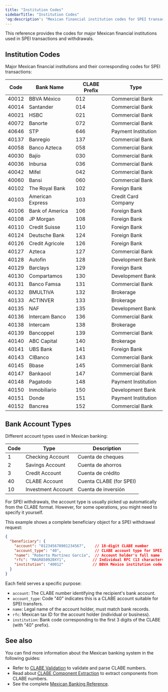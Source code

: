 ```yaml
---
title: "Institution Codes"
sidebarTitle: "Institution Codes"
'og:description': "Mexican financial institution codes for SPEI transactions"
---
```


This reference provides the codes for major Mexican financial institutions used in SPEI transactions and withdrawals.

## Institution Codes

Major Mexican financial institutions and their corresponding codes for SPEI transactions:

| Code  | Bank Name        | CLABE Prefix | Type                |
| ----- | ---------------- | ------------ | ------------------- |
| 40012 | BBVA México      | 012          | Commercial Bank     |
| 40014 | Santander        | 014          | Commercial Bank     |
| 40021 | HSBC             | 021          | Commercial Bank     |
| 40072 | Banorte          | 072          | Commercial Bank     |
| 40646 | STP              | 646          | Payment Institution |
| 40137 | Banregio         | 137          | Commercial Bank     |
| 40058 | Banco Azteca     | 058          | Commercial Bank     |
| 40030 | Bajío            | 030          | Commercial Bank     |
| 40036 | Inbursa          | 036          | Commercial Bank     |
| 40042 | Mifel            | 042          | Commercial Bank     |
| 40060 | Bansi            | 060          | Commercial Bank     |
| 40102 | The Royal Bank   | 102          | Foreign Bank        |
| 40103 | American Express | 103          | Credit Card Company |
| 40106 | Bank of America  | 106          | Foreign Bank        |
| 40108 | JP Morgan        | 108          | Foreign Bank        |
| 40110 | Credit Suisse    | 110          | Foreign Bank        |
| 40124 | Deutsche Bank    | 124          | Foreign Bank        |
| 40126 | Credit Agricole  | 126          | Foreign Bank        |
| 40127 | Azteca           | 127          | Commercial Bank     |
| 40128 | Autofin          | 128          | Development Bank    |
| 40129 | Barclays         | 129          | Foreign Bank        |
| 40130 | Compartamos      | 130          | Development Bank    |
| 40131 | Banco Famsa      | 131          | Commercial Bank     |
| 40132 | BMULTIVA         | 132          | Brokerage           |
| 40133 | ACTINVER         | 133          | Brokerage           |
| 40135 | NAF              | 135          | Development Bank    |
| 40136 | Intercam Banco   | 136          | Commercial Bank     |
| 40138 | Intercam         | 138          | Brokerage           |
| 40139 | Bancoppel        | 139          | Commercial Bank     |
| 40140 | ABC Capital      | 140          | Brokerage           |
| 40141 | UBS Bank         | 141          | Foreign Bank        |
| 40143 | CIBanco          | 143          | Commercial Bank     |
| 40145 | Bbase            | 145          | Commercial Bank     |
| 40147 | Bankaool         | 147          | Commercial Bank     |
| 40148 | Pagatodo         | 148          | Payment Institution |
| 40150 | Inmobiliario     | 150          | Development Bank    |
| 40151 | Donde            | 151          | Payment Institution |
| 40152 | Bancrea          | 152          | Commercial Bank     |

## Bank Account Types

Different account types used in Mexican banking:

| Code | Type               | Description             |
| ---- | ------------------ | ----------------------- |
| 1    | Checking Account   | Cuenta de cheques       |
| 2    | Savings Account    | Cuenta de ahorros       |
| 3    | Credit Account     | Cuenta de crédito       |
| 40   | CLABE Account      | Cuenta CLABE (for SPEI) |
| 10   | Investment Account | Cuenta de inversión     |

For SPEI withdrawals, the account type is usually picked up automatically from the CLABE format. However, for some operations, you might need to specify it yourself.

This example shows a complete beneficiary object for a SPEI withdrawal request:

```json
{
  "beneficiary": {
    "account": "012345678901234567",    // 18-digit CLABE number
    "account_type": "40",               // CLABE account type for SPEI
    "name": "Roberto Martínez García",  // Account holder's full name
    "rfc": "MAGR850920XY1",            // Individual RFC (13 characters)
    "institution": "40012"             // BBVA México institution code
  }
}
```

Each field serves a specific purpose:
- `account`: The CLABE number identifying the recipient's bank account.
- `account_type`: Code "40" indicates this is a CLABE account suitable for SPEI transfers.
- `name`: Legal name of the account holder, must match bank records.
- `rfc`: Mexican tax ID for the account holder (individual or business).
- `institution`: Bank code corresponding to the first 3 digits of the CLABE (with "40" prefix).

## See also

You can find more information about the Mexican banking system in the following guides:

- Refer to [CLABE Validation](/direct-integration/reference/clabe-validation) to validate and parse CLABE numbers.
- Read about [CLABE Component Extraction](/direct-integration/reference/clabe-component-extraction) to extract components from CLABE numbers.
- See the complete [Mexican Banking Reference](/direct-integration/reference/mexican-banking-reference).
